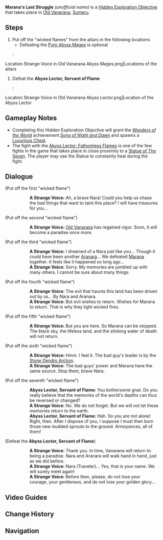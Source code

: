 {{Hidden Exploration Objectives Infobox
|image      = Marana's Last Struggle.png
|type       = Quest-Like
|region     = Sumeru
|area       = Lost Nursery
|subarea    = Old Vanarana
|loc        = [[Old Vanarana]], [[Sumeru]]
|req        = Complete [[Nursery of Lost Dreams]]
}}
'''Marana's Last Struggle'''  ''(unofficial name)'' is a [[Hidden Exploration Objective]] that takes place in [[Old Vanarana]], [[Sumeru]].

==Steps==
# Put off the "wicked flames" from the altars in the following locations
#* Defeating the [[Pyro Abyss Mage]]s is optional
#: <gallery>
Location Strange Voice in Old Vanarana Abyss Mages.png|Locations of the altars
</gallery>
# Defeat the '''Abyss Lector, Servant of Flame'''
#: <gallery>
Location Strange Voice in Old Vanarana Abyss Lector.png|Location of the Abyss Lector
</gallery>

==Gameplay Notes==
* Completing this Hidden Exploration Objective will grant the ''[[Wonders of the World]]'' achievement ''[[Song of Night and Dawn]]'' and spawns a [[Luxurious Chest]].
* The fight with the [[Abyss Lector: Fathomless Flames]] is one of the few fights in the game that takes place in close proximity to a [[Statue of The Seven]]. The player may use the Statue to constantly heal during the fight.

==Dialogue==
{{Dialogue start}}
;(Put off the first "wicked flame")
::'''A Strange Voice:''' Ah, a brave Nara! Could you help us chase the bad things that want to taint this place? I will have treasures for you...
;(Put off the second "wicked flame")
::'''A Strange Voice:''' [[Old Vanarana]] has regained vigor. Soon, it will become a paradise once more.
;(Put off the third "wicked flame")
::'''A Strange Voice:''' I dreamed of a Nara just like you... Though it could have been another [[Aranara]]... We defeated [[The_Withering|Marana]] together. It feels like it happened so long ago...
::'''A Strange Voice:''' Sorry. My memories are jumbled up with many others. I cannot be sure about many things.
;(Put off the fourth "wicked flame")
::'''A Strange Voice:''' The evil that haunts this land has been driven out by us... By Nara and Aranara.
::'''A Strange Voice:''' But evil wishes to return. Wishes for Marana to return. That is why they light wicked fires.
;(Put off the fifth "wicked flame")
::'''A Strange Voice:''' But you are here. So Marana can be stopped. The black sky, the lifeless land, and the stinking water of death will not return.
;(Put off the sixth "wicked flame")
::'''A Strange Voice:''' Hmm. I feel it. The bad guy's leader is by the [[Statue of The Seven|Stone Dendro Archon]].
::'''A Strange Voice:''' The bad guys' power and Marana have the same source. Stop them, brave Nara.
;(Put off the seventh "wicked flame")
::'''Abyss Lector, Servant of Flame:''' You bothersome gnat. Do you really believe that the memories of the world's depths can thus be reversed or changed?
::'''A Strange Voice:''' No. We do not forget. But we will not let these memories return to the earth.
::'''Abyss Lector, Servant of Flame:''' Hah. So you are not alone! Right, then. After I dispose of you, I suppose I must then burn those new-budded sprouts to the ground. Annoyances, all of them!
;(Defeat the '''Abyss Lector, Servant of Flame''')
::'''A Strange Voice:''' Thank you. In time, Vanarana will return to being a paradise. Nara and Aranara will walk hand in hand, just as we did before.
::'''A Strange Voice:''' Nara (Traveler)... Yes, that is your name. We will surely meet again!
::'''A Strange Voice:''' Before then, please, do not lose your courage, your gentleness, and do not lose your golden glory...
{{Dialogue end}}

==Video Guides==
{{EVT

|video1 = https://youtu.be/q3LxmLBScFU

|video2   = https://youtu.be/cVwd16TSvsA
|caption2 = Marana's Last Struggle: All Pyro Torch Location & Get Luxurious Chest
}}

==Change History==
{{Change History|3.0}}

==Navigation==
{{Hidden Exploration Objective Navbox|Quest-Like}}